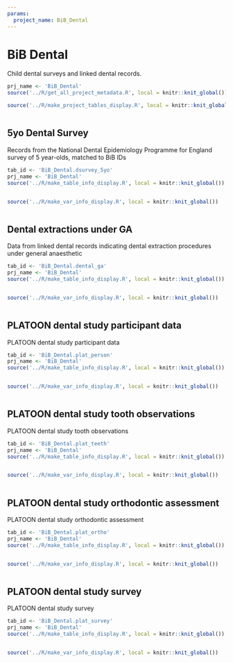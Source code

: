 ```yaml
---
params:
  project_name: BiB_Dental
---
```






# BiB Dental


Child dental surveys and linked dental records.



```r
prj_name <- 'BiB_Dental'
source('../R/get_all_project_metadata.R', local = knitr::knit_global())
```



```r
source('../R/make_project_tables_display.R', local = knitr::knit_global())
```



```r

```





## 5yo Dental Survey {#BiB_Dental.dsurvey_5yo}


Records from the National Dental Epidemiology Programme for England survey of 5 year-olds, matched to BiB IDs



```r
tab_id <- 'BiB_Dental.dsurvey_5yo'
prj_name <- 'BiB_Dental'
source('../R/make_table_info_display.R', local = knitr::knit_global())
```



```r

```



```r
source('../R/make_var_info_display.R', local = knitr::knit_global())
```



```r

```





## Dental extractions under GA {#BiB_Dental.dental_ga}


Data from linked dental records indicating dental extraction procedures under general anaesthetic



```r
tab_id <- 'BiB_Dental.dental_ga'
prj_name <- 'BiB_Dental'
source('../R/make_table_info_display.R', local = knitr::knit_global())
```



```r

```



```r
source('../R/make_var_info_display.R', local = knitr::knit_global())
```



```r

```





## PLATOON dental study participant data {#BiB_Dental.plat_person}


PLATOON dental study participant data



```r
tab_id <- 'BiB_Dental.plat_person'
prj_name <- 'BiB_Dental'
source('../R/make_table_info_display.R', local = knitr::knit_global())
```



```r

```



```r
source('../R/make_var_info_display.R', local = knitr::knit_global())
```



```r

```





## PLATOON dental study tooth observations {#BiB_Dental.plat_teeth}


PLATOON dental study tooth observations



```r
tab_id <- 'BiB_Dental.plat_teeth'
prj_name <- 'BiB_Dental'
source('../R/make_table_info_display.R', local = knitr::knit_global())
```



```r

```



```r
source('../R/make_var_info_display.R', local = knitr::knit_global())
```



```r

```





## PLATOON dental study orthodontic assessment {#BiB_Dental.plat_ortho}


PLATOON dental study orthodontic assessment



```r
tab_id <- 'BiB_Dental.plat_ortho'
prj_name <- 'BiB_Dental'
source('../R/make_table_info_display.R', local = knitr::knit_global())
```



```r

```



```r
source('../R/make_var_info_display.R', local = knitr::knit_global())
```



```r

```





## PLATOON dental study survey {#BiB_Dental.plat_survey}


PLATOON dental study survey



```r
tab_id <- 'BiB_Dental.plat_survey'
prj_name <- 'BiB_Dental'
source('../R/make_table_info_display.R', local = knitr::knit_global())
```



```r

```



```r
source('../R/make_var_info_display.R', local = knitr::knit_global())
```



```r

```




